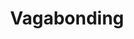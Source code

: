 ---
title: "Vagabonding"
bookCover: "/assets/book-covers/vagabonding.jpg"
bookAuthor: "Rolf Potts"
rating: 4
done: false
tags: []
summary: false
detailedNotes: false
amazonLink: ""
amazonAffiliateLink: ""
---
